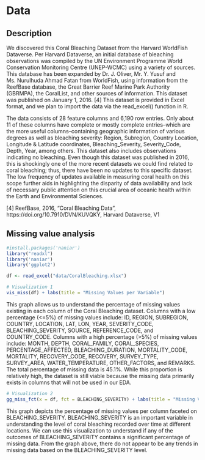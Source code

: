 # Data

## Description

We discovered this Coral Bleaching Dataset from the Harvard WorldFish Dataverse. Per Harvard Dataverse, an initial database of bleaching observations was compiled by the UN Environment Programme World Conservation Monitoring Centre (UNEP-WCMC) using a variety of sources. This database has been expanded by Dr. J. Oliver, Mr. Y. Yusuf and Ms. Nurulhuda Ahmad Fatan from WorldFish, using information from the ReefBase database, the Great Barrier Reef Marine Park Authority (GBRMPA), the CoralList, and other sources of information. This dataset was published on January 1, 2016. [4] This dataset is provided in Excel format, and we plan to import the data via the read_excel() function in R.  

The data consists of 28 feature columns and 6,190 row entries. Only about 11 of these columns have complete or mostly complete entries–which are the more useful columns–containing geographic information of various degrees as well as bleaching severity: Region, Subregion, Country Location, Longitude & Latitude coordinates, Bleaching_Severity, Severity_Code, Depth, Year, among others. This dataset also includes observations indicating no bleaching. Even though this dataset was published in 2016, this is shockingly one of the more recent datasets we could find related to coral bleaching; thus, there have been no updates to this specific dataset. The low frequency of updates available in measuring coral health on this scope further aids in highlighting the disparity of data availability and lack of necessary public attention on this crucial area of oceanic health within the Earth and Environmental Sciences.

[4] ReefBase, 2016, "Coral Bleaching Data", https://doi.org/10.7910/DVN/KUVQKY, Harvard Dataverse, V1



## Missing value analysis
```r
#install.packages('naniar')
library("readxl")
library('naniar')
library('ggplot2')

df <- read_excel("data/CoralBleaching.xlsx")
```

```r
# Visualization 1
vis_miss(df) + labs(title = "Missing Values per Variable")
```

This graph allows us to understand the percentage of missing values existing in each column of the Coral Bleaching dataset. Columns with a low percentage (<=5%) of missing values include: ID, REGION, SUBREGION, COUNTRY, LOCATION, LAT, LON, YEAR, SEVERITY_CODE, BLEACHING_SEVERITY, SOURCE, REFERENCE_CODE, and COUNTRY_CODE. Columns with a high percentage (>5%) of missing values include: MONTH, DEPTH, CORAL_FAMILY, CORAL_SPECIES, PERCENTAGE_AFFECTED, BLEACHING_DURATION, MORTALITY_CODE, MORTALITY, RECOVERY_CODE, RECOVERY, SURVEY_TYPE, SURVEY_AREA, WATER_TEMPERATURE, OTHER_FACTORS, and REMARKS. 
The total percentage of missing data is 45.1%. While this proportion is relatively high, the dataset is still viable because the missing data primarily exists in columns that will not be used in our EDA.

```r
# Visualization 2
gg_miss_fct(x = df, fct = BLEACHING_SEVERITY) + labs(title = "Missing Values Faceted on Bleaching Severity")
```
This graph depicts the percentage of missing values per column faceted on BLEACHING_SEVERITY. BLEACHING_SEVERITY is an important variable in understanding the level of coral bleaching recorded over time at different locations. We can use this visualization to understand if any of the outcomes of BLEACHING_SEVERITY contains a significant percentage of missing data. From the graph above, there do not appear to be any trends in missing data based on the BLEACHING_SEVERITY level.
